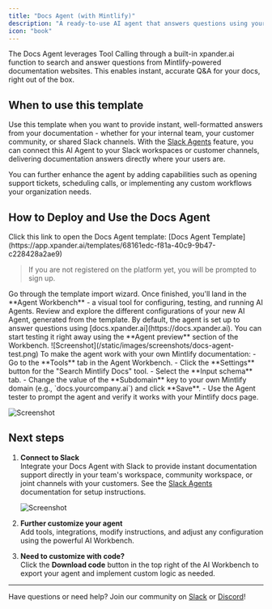 ```yaml
---
title: "Docs Agent (with Mintlify)"
description: "A ready-to-use AI agent that answers questions using your Mintlify documentation as its live knowledge base."
icon: "book"
---
```


The Docs Agent leverages Tool Calling through a built-in xpander.ai function to search and answer questions from Mintlify-powered documentation websites. This enables instant, accurate Q&A for your docs, right out of the box.

## When to use this template

Use this template when you want to provide instant, well-formatted answers from your documentation - whether for your internal team, your customer community, or shared Slack channels. With the [Slack Agents](/user-guide/task-sources/slack) feature, you can connect this AI Agent to your Slack workspaces or customer channels, delivering documentation answers directly where your users are. 

You can further enhance the agent by adding capabilities such as opening support tickets, scheduling calls, or implementing any custom workflows your organization needs.

## How to Deploy and Use the Docs Agent

<Steps>
<Step title="Import the Template">
Click this link to open the Docs Agent template: [Docs Agent Template](https://app.xpander.ai/templates/68161edc-f81a-40c9-9b47-c228428a2ae9)

> If you are not registered on the platform yet, you will be prompted to sign up.
</Step>
<Step title="Complete the Import Wizard">
Go through the template import wizard. Once finished, you'll land in the **Agent Workbench** - a visual tool for configuring, testing, and running AI Agents.
</Step>
<Step title="Explore the Agent Configuration">
Review and explore the different configurations of your new AI Agent, generated from the template.
</Step>
<Step title="Test the Agent">
By default, the agent is set up to answer questions using [docs.xpander.ai](https://docs.xpander.ai). You can start testing it right away using the **Agent preview** section of the Workbench.
![Screenshot](/static/images/screenshots/docs-agent-test.png)

</Step>
<Step title="Connect to Your Own Mintlify Docs">
To make the agent work with your own Mintlify documentation:
- Go to the **Tools** tab in the Agent Workbench.
- Click the **Settings** button for the "Search Mintlify Docs" tool.
- Select the **Input schema** tab.
- Change the value of the **Subdomain** key to your own Mintlify domain (e.g., `docs.yourcompany.ai`) and click **Save**.
- Use the Agent tester to prompt the agent and verify it works with your Mintlify docs page.

![Screenshot](/static/images/screenshots/mintlify-subdomain-1.png)
</Step>
</Steps>

## Next steps

1. **Connect to Slack**  
   Integrate your Docs Agent with Slack to provide instant documentation support directly in your team's workspace, community workspace, or joint channels with your customers. See the [Slack Agents](/user-guide/task-sources/slack) documentation for setup instructions.

   ![Screenshot](/static/images/screenshots/connect-to-slack-01.png)

2. **Further customize your agent**  
   Add tools, integrations, modify instructions, and adjust any configuration using the powerful AI Workbench.

3. **Need to customize with code?**  
   Click the **Download code** button in the top right of the AI Workbench to export your agent and implement custom logic as needed.

---

Have questions or need help? Join our community on [Slack](https://join.slack.com/t/xpandercommunity/shared_invite/zt-2mt2xkxkz-omM7f~_h2jcuzFudrYtZQQ) or [Discord](https://discord.gg/CUcp4WWh5g)! 